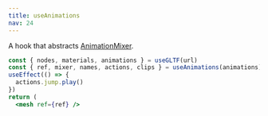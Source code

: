 ```yaml
---
title: useAnimations
nav: 24
---
```


A hook that abstracts [AnimationMixer](https://threejs.org/docs/index.html#api/en/animation/AnimationMixer).

```jsx
const { nodes, materials, animations } = useGLTF(url)
const { ref, mixer, names, actions, clips } = useAnimations(animations)
useEffect(() => {
  actions.jump.play()
})
return (
  <mesh ref={ref} />
```

<StoryBook lib="drei" id="abstractions-useanimations--use-animations-st" />
